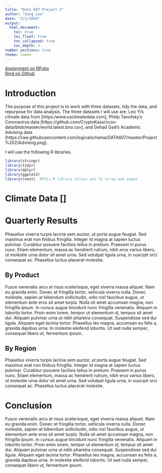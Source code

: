 ```yaml
---
title: "Data 607 Project 2"
author: "Sung Lee"
date: "3/2/2020"
output: 
  html_document:
    toc: true
    toc_float: true
    toc_collapsed: true
    toc_depth: 3
number_sections: true
theme: lumen
---
```



[Assignment on RPubs](https://rpubs.com/logicalschema/data607_project2 "Sung's Project 2 Rpubs")
<br>
[Rmd on Github](https://github.com/logicalschema/DATA607/blob/master/Project%202/Sung-Lee-Project2.Rmd "Sung's Project 2 Assignment Github")


# Introduction
The purpose of this project is to work with three datasets, tidy the data, and repurpose for data analysis. The three datasets I will use are: Leo Yi's climate data from [https:/www.usclimatedata.com], Philip Tanofsky's Coronavirus data [https://github.com/CryptoKass/ncov-data/blob/master/world.latest.bno.csv], and Gehad Gad's Academic Advising data [https://raw.githubusercontent.com/logicalschema/DATA607/master/Project%202/Advising.png].

I will use the following R libraries.

```r
library(stringr)
library(tidyr)
library(dplyr)
library(ggplot2)
library(rvest)  #This R library allows you to scrap web pages
```


# Climate Data []


# Quarterly Results {.tabset}
 Phasellus viverra turpis lacinia sem auctor, ut porta augue feugiat. Sed maximus erat non finibus fringilla. Integer id magna at sapien luctus pulvinar. Curabitur posuere facilisis tellus in pretium. Praesent in purus nunc. Etiam elementum, massa ac hendrerit rutrum, nibh eros varius libero, ut molestie urna dolor sit amet urna. Sed volutpat ligula urna, in suscipit orci consequat ac. Phasellus luctus placerat molestie.



## By Product

Fusce venenatis arcu at risus scelerisque, eget viverra massa aliquet. Nam eu gravida enim. Donec et fringilla tortor, vehicula viverra nulla. Donec molestie, sapien at bibendum sollicitudin, odio nisl faucibus augue, ut elementum ante eros sit amet turpis. Nulla sit amet accumsan magna, non fringilla ipsum. In cursus augue tincidunt nunc fringilla venenatis. Aliquam in lobortis tortor. Proin enim lorem, tempor ut elementum id, tempus sit amet dui. Aliquam pulvinar urna ut nibh pharetra consequat. Suspendisse sed dui ligula. Aliquam eget lacinia tortor. Phasellus leo magna, accumsan eu felis a, gravida dapibus urna. In molestie eleifend lobortis. Ut sed nulla semper, consequat libero ut, fermentum ipsum. 


## By Region

 Phasellus viverra turpis lacinia sem auctor, ut porta augue feugiat. Sed maximus erat non finibus fringilla. Integer id magna at sapien luctus pulvinar. Curabitur posuere facilisis tellus in pretium. Praesent in purus nunc. Etiam elementum, massa ac hendrerit rutrum, nibh eros varius libero, ut molestie urna dolor sit amet urna. Sed volutpat ligula urna, in suscipit orci consequat ac. Phasellus luctus placerat molestie. 



# Conclusion

Fusce venenatis arcu at risus scelerisque, eget viverra massa aliquet. Nam eu gravida enim. Donec et fringilla tortor, vehicula viverra nulla. Donec molestie, sapien at bibendum sollicitudin, odio nisl faucibus augue, ut elementum ante eros sit amet turpis. Nulla sit amet accumsan magna, non fringilla ipsum. In cursus augue tincidunt nunc fringilla venenatis. Aliquam in lobortis tortor. Proin enim lorem, tempor ut elementum id, tempus sit amet dui. Aliquam pulvinar urna ut nibh pharetra consequat. Suspendisse sed dui ligula. Aliquam eget lacinia tortor. Phasellus leo magna, accumsan eu felis a, gravida dapibus urna. In molestie eleifend lobortis. Ut sed nulla semper, consequat libero ut, fermentum ipsum. 

